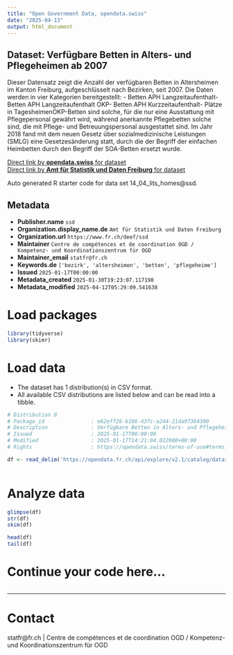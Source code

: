 ```yaml
---
title: "Open Government Data, opendata.swiss"
date: "2025-04-13"
output: html_document
---
```


## Dataset: Verfügbare Betten in Alters- und Pflegeheimen ab 2007

Dieser Datensatz zeigt die Anzahl der verfügbaren Betten in Altersheimen im Kanton Freiburg, aufgeschlüsselt nach Bezirken, seit 2007. Die Daten werden in vier Kategorien bereitgestellt: - Betten APH Langzeitaufenthalt- Betten APH Langzeitaufenthalt OKP- Betten APH Kurzzeitaufenthalt- Plätze in TagesheimenOKP-Betten sind solche, für die nur eine Ausstattung mit Pflegepersonal gewährt wird, während anerkannte Pflegebetten solche sind, die mit Pflege- und Betreuungspersonal ausgestattet sind. Im Jahr 2018 fand mit dem neuen Gesetz über sozialmedizinische Leistungen (SMLG) eine Gesetzesänderung statt, durch die der Begriff der einfachen Heimbetten durch den Begriff der SOA-Betten ersetzt wurde.

[Direct link by **opendata.swiss** for dataset](https://opendata.swiss/de/dataset/verfugbare-betten-in-alters-und-pflegeheimen-ab-2007)<br>
[Direct link by **Amt für Statistik und Daten Freiburg** for dataset](https://opendata.fr.ch/explore/dataset/14_04_lits_homes/)

Auto generated R starter code for data set 14_04_lits_homes@ssd.

## Metadata

- **Publisher.name** `ssd`
- **Organization.display_name.de** `Amt für Statistik und Daten Freiburg`
- **Organization.url** `https://www.fr.ch/deef/ssd`
- **Maintainer** `Centre de compétences et de coordination OGD / Kompetenz- und Koordinationszentrum für OGD`
- **Maintainer_email** `statfr@fr.ch`
- **Keywords.de** `['bezirk', 'altersheimen', 'betten', 'pflegeheime']`
- **Issued** `2025-01-17T00:00:00`
- **Metadata_created** `2025-01-30T19:23:07.117198`
- **Metadata_modified** `2025-04-12T05:29:09.541638`


# Load packages

```r

library(tidyverse)
library(skimr)

```

# Load data

-   The dataset has 1 distribution(s) in CSV format.
-   All available CSV distributions are listed below and can be read into a tibble.

```r

# Distribution 0
# Package_id               : e62eff26-b186-43fc-a244-21da97364300
# Description              : Verfügbare Betten in Alters- und Pflegeheimen ab 2007 (csv)
# Issued                   : 2025-01-17T00:00:00
# Modified                 : 2025-01-17T14:21:04.022000+00:00
# Rights                   : https://opendata.swiss/terms-of-use#terms_by

df <- read_delim('https://opendata.fr.ch/api/explore/v2.1/catalog/datasets/14_04_lits_homes/exports/csv?use_labels=true')



```

# Analyze data

```r

glimpse(df)
str(df)
skim(df)

head(df)
tail(df)

```

# Continue your code here...

```r

```

------------------------------------------------------------------------

# Contact

statfr@fr.ch | Centre de compétences et de coordination OGD / Kompetenz- und Koordinationszentrum für OGD

